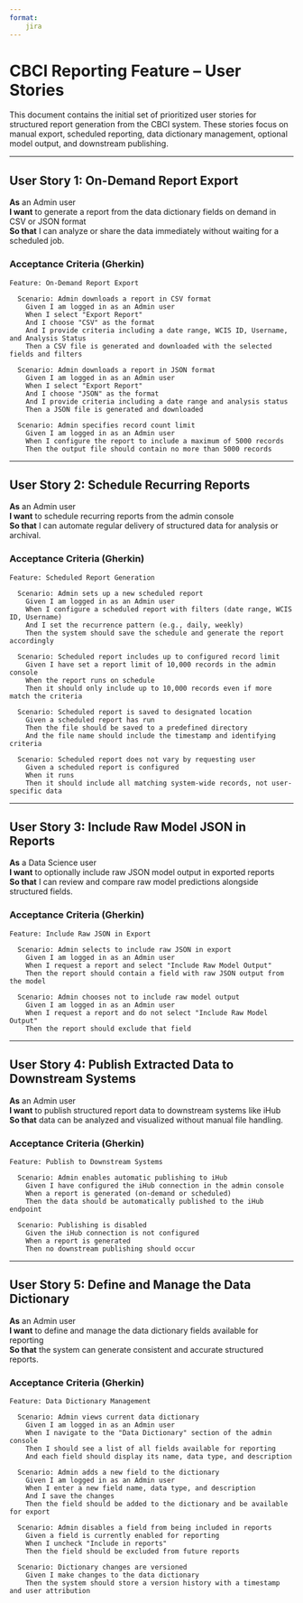 ```yaml
---
format:
	jira
---
```


# CBCI Reporting Feature – User Stories

This document contains the initial set of prioritized user stories for structured report generation from the CBCI system. These stories focus on manual export, scheduled reporting, data dictionary management, optional model output, and downstream publishing.

---

## User Story 1: On-Demand Report Export
**As** an Admin user  
**I want** to generate a report from the data dictionary fields on demand in CSV or JSON format  
**So that** I can analyze or share the data immediately without waiting for a scheduled job.

### Acceptance Criteria (Gherkin)
```gherkin
Feature: On-Demand Report Export

  Scenario: Admin downloads a report in CSV format
    Given I am logged in as an Admin user
    When I select "Export Report"
    And I choose "CSV" as the format
    And I provide criteria including a date range, WCIS ID, Username, and Analysis Status
    Then a CSV file is generated and downloaded with the selected fields and filters

  Scenario: Admin downloads a report in JSON format
    Given I am logged in as an Admin user
    When I select "Export Report"
    And I choose "JSON" as the format
    And I provide criteria including a date range and analysis status
    Then a JSON file is generated and downloaded

  Scenario: Admin specifies record count limit
    Given I am logged in as an Admin user
    When I configure the report to include a maximum of 5000 records
    Then the output file should contain no more than 5000 records
```

---

## User Story 2: Schedule Recurring Reports
**As** an Admin user  
**I want** to schedule recurring reports from the admin console  
**So that** I can automate regular delivery of structured data for analysis or archival.

### Acceptance Criteria (Gherkin)
```gherkin
Feature: Scheduled Report Generation

  Scenario: Admin sets up a new scheduled report
    Given I am logged in as an Admin user
    When I configure a scheduled report with filters (date range, WCIS ID, Username)
    And I set the recurrence pattern (e.g., daily, weekly)
    Then the system should save the schedule and generate the report accordingly

  Scenario: Scheduled report includes up to configured record limit
    Given I have set a report limit of 10,000 records in the admin console
    When the report runs on schedule
    Then it should only include up to 10,000 records even if more match the criteria

  Scenario: Scheduled report is saved to designated location
    Given a scheduled report has run
    Then the file should be saved to a predefined directory
    And the file name should include the timestamp and identifying criteria

  Scenario: Scheduled report does not vary by requesting user
    Given a scheduled report is configured
    When it runs
    Then it should include all matching system-wide records, not user-specific data
```

---

## User Story 3: Include Raw Model JSON in Reports
**As** a Data Science user  
**I want** to optionally include raw JSON model output in exported reports  
**So that** I can review and compare raw model predictions alongside structured fields.

### Acceptance Criteria (Gherkin)
```gherkin
Feature: Include Raw JSON in Export

  Scenario: Admin selects to include raw JSON in export
    Given I am logged in as an Admin user
    When I request a report and select "Include Raw Model Output"
    Then the report should contain a field with raw JSON output from the model

  Scenario: Admin chooses not to include raw model output
    Given I am logged in as an Admin user
    When I request a report and do not select "Include Raw Model Output"
    Then the report should exclude that field
```

---

## User Story 4: Publish Extracted Data to Downstream Systems
**As** an Admin user  
**I want** to publish structured report data to downstream systems like iHub  
**So that** data can be analyzed and visualized without manual file handling.

### Acceptance Criteria (Gherkin)
```gherkin
Feature: Publish to Downstream Systems

  Scenario: Admin enables automatic publishing to iHub
    Given I have configured the iHub connection in the admin console
    When a report is generated (on-demand or scheduled)
    Then the data should be automatically published to the iHub endpoint

  Scenario: Publishing is disabled
    Given the iHub connection is not configured
    When a report is generated
    Then no downstream publishing should occur
```

---

## User Story 5: Define and Manage the Data Dictionary
**As** an Admin user  
**I want** to define and manage the data dictionary fields available for reporting  
**So that** the system can generate consistent and accurate structured reports.

### Acceptance Criteria (Gherkin)
```gherkin
Feature: Data Dictionary Management

  Scenario: Admin views current data dictionary
    Given I am logged in as an Admin user
    When I navigate to the "Data Dictionary" section of the admin console
    Then I should see a list of all fields available for reporting
    And each field should display its name, data type, and description

  Scenario: Admin adds a new field to the dictionary
    Given I am logged in as an Admin user
    When I enter a new field name, data type, and description
    And I save the changes
    Then the field should be added to the dictionary and be available for export

  Scenario: Admin disables a field from being included in reports
    Given a field is currently enabled for reporting
    When I uncheck "Include in reports"
    Then the field should be excluded from future reports

  Scenario: Dictionary changes are versioned
    Given I make changes to the data dictionary
    Then the system should store a version history with a timestamp and user attribution
```

